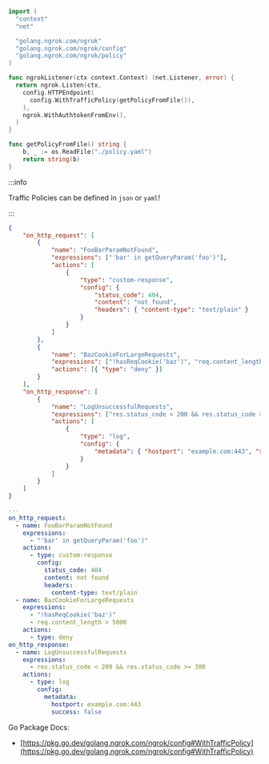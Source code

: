 ```go
import (
  "context"
  "net"

  "golang.ngrok.com/ngrok"
  "golang.ngrok.com/ngrok/config"
  "golang.ngrok.com/ngrok/policy"
)

func ngrokListener(ctx context.Context) (net.Listener, error) {
  return ngrok.Listen(ctx,
    config.HTTPEndpoint(
      config.WithTrafficPolicy(getPolicyFromFile()),
    ),
    ngrok.WithAuthtokenFromEnv(),
  )
}

func getPolicyFromFile() string {
	b, _ := os.ReadFile("./policy.yaml")
	return string(b)
}
```

:::info

Traffic Policies can be defined in `json` or `yaml`!

:::

```json title="policy.json"
{
	"on_http_request": [
		{
			"name": "FooBarParamNotFound",
			"expressions": ["'bar' in getQueryParam('foo')"],
			"actions": [
				{
					"type": "custom-response",
					"config": {
						"status_code": 404,
						"content": "not found",
						"headers": { "content-type": "text/plain" }
					}
				}
			]
		},
		{
			"name": "BazCookieForLargeRequests",
			"expressions": ["!hasReqCookie('baz')", "req.content_length > 5000"],
			"actions": [{ "type": "deny" }]
		}
	],
	"on_http_response": [
		{
			"name": "LogUnsuccessfulRequests",
			"expressions": ["res.status_code < 200 && res.status_code >= 300"],
			"actions": [
				{
					"type": "log",
					"config": {
						"metadata": { "hostport": "example.com:443", "success": false }
					}
				}
			]
		}
	]
}
```

```yaml title="policy.yaml"
---
on_http_request:
  - name: FooBarParamNotFound
    expressions:
      - "'bar' in getQueryParam('foo')"
    actions:
      - type: custom-response
        config:
          status_code: 404
          content: not found
          headers:
            content-type: text/plain
  - name: BazCookieForLargeRequests
    expressions:
      - "!hasReqCookie('baz')"
      - req.content_length > 5000
    actions:
      - type: deny
on_http_response:
  - name: LogUnsuccessfulRequests
    expressions:
      - res.status_code < 200 && res.status_code >= 300
    actions:
      - type: log
        config:
          metadata:
            hostport: example.com:443
            success: false
```

Go Package Docs:

- [https://pkg.go.dev/golang.ngrok.com/ngrok/config#WithTrafficPolicy](https://pkg.go.dev/golang.ngrok.com/ngrok/config#WithTrafficPolicy)
